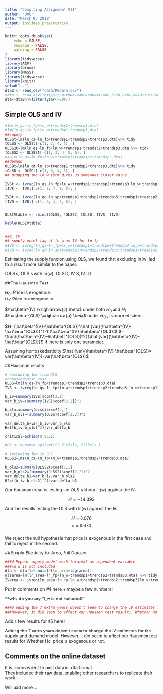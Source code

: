 ```yaml
---
title: "Computing Assignment VII"
author: "OMG"
date: "March 9, 2018"
output: ioslides_presentation
---
```


```r
knitr::opts_chunk$set(
	echo = FALSE,
	message = FALSE,
	warning = FALSE
)
library(tidyverse)
library(AER)
library(broom)
library(MASS)
library(tidyverse)
library(knitr)
setwd("..")
dta2 <- read_csv("data/RSdata.csv")
#dta <- read_csv("https://github.com/ucdavis/ARE_ECON_240A_2018/tree/master/Computing_Assignment_VII/data/RSdata.csv")
dta<-dta2%>%filter(year<=2007)
```

## Simple OLS and IV

```r

#lm(ln_qs~ln_fp+ln_w+trendsp1+trendsp2,dta)
#lm(ln_qs~ln_fp+ln_w+trendsp1+trendsp3,dta)
##supply
OLSSt=lm(ln_qs~ln_fp+trendsp1+trendsp2+trendsp3,dta)%>% tidy
tOLSS <- OLSSt[-c(1, 3, 4, 5), ]
OLSS2t=lm(ln_qs~ln_fp+ln_w+trendsp1+trendsp2+trendsp3,dta)%>% tidy
tOLSS2 <- OLSS2t[-c(1, 3, 4, 5, 6), ]
#a=lm(ln_qs~ln_fp+ln_w+trendsp1+trendsp2+trendsp3,dta)
##demand
OLSDt=lm(ln_qd~ln_sp+trendsp1+trendsp2+trendsp3,dta)%>% tidy
tOLSD <- OLSDt[-c(1, 3, 4, 5), ]
## dropping the ln_w term gives us somewhat closer value

IVSt <- ivreg(ln_qs~ln_fp+ln_w+trendsp1+trendsp2+trendsp3|ln_w+trendsp1+trendsp2+trendsp3+lag_ln_w,data=dta)%>% tidy
tIVS <- IVSt[-c(1, 3, 4, 5, 6), ]

IVDt <- ivreg(ln_qd~ln_sp+trendsp1+trendsp2+trendsp3|trendsp1+trendsp2+trendsp3+ln_w,data=dta)%>% tidy
tIVD <- IVDt[-c(1, 3, 4, 5, 6), ]


OLSIVtable <- rbind(tOLSS, tOLSS2, tOLSD, tIVS, tIVD)

kable(OLSIVtable)


##2. IV
## supply model lag of ln_w as IV for ln_fp
#IVS <- ivreg(ln_qs~ln_fp+ln_w+trendsp1+trendsp2+trendsp3|ln_w+trendsp1+trendsp2+trendsp3+lag_ln_w,data=dta)
#IVD <- ivreg(ln_qd~ln_sp+trendsp1+trendsp2+trendsp3|trendsp1+trendsp2+trendsp3+ln_w,data=dta)

```

Estimating the supply funcion using OLS, we found that excluding ln(w) led to a result more similar to the paper.  

(OLS s, OLS s with ln(w), OLS D, IV S, IV D)

##The Hausman Test

$H_0:$ Price is exogenous  
$H_1:$ Price is endogenous

$\hat\beta^{IV} \xrightarrow{p} \beta$ under both $H_0$ and $H_1$  
$\hat\beta^{OLS} \xrightarrow{p} \beta$ under $H_0:$, is more efficient.

$H=(\hat\beta^{IV}-\hat\beta^{OLS})'(\hat {var}(\hat\beta^{IV}-\hat\beta^{OLS}))^{-1}(\hat\beta^{IV}-\hat\beta^{OLS})$
$= \frac{(\hat\beta^{IV}-\hat\beta^{OLS})^2}{\hat {var}(\hat\beta^{IV}-\hat\beta^{OLS})}$
if there is only one parameter.  

Assuming homoskedasticity:$\hat {var}(\hat\beta^{IV}-\hat\beta^{OLS})= var(\hat\beta^{IV})-var(\hat\beta^{OLS})$


##Hausman results

```r

# excluding lnw from OLS
#homoscedastic case
OLSS=lm(ln_qs~ln_fp+trendsp1+trendsp2+trendsp3,dta)
IVS <- ivreg(ln_qs~ln_fp+ln_w+trendsp1+trendsp2+trendsp3|ln_w+trendsp1+trendsp2+trendsp3+lag_ln_w,data=dta)

b_iv=summary(IVS)$coef[2,1]
var_b_iv=(summary(IVS)$coef[2,2])^2

b_ols=summary(OLSS)$coef[2,1]
var_b_ols=(summary(OLSS)$coef[2,2])^2

var_delta_b=var_b_iv-var_b_ols
H=((b_iv-b_ols)^2)/var_delta_b

critical=pchisq(0.95,1)

#h2 <- hausman.systemfit( fit2sls, fit3sls ) 

# including lnw in OLS
OLSS2=lm(ln_qs~ln_fp+ln_w+trendsp1+trendsp2+trendsp3,dta)

b_ols2=summary(OLSS2)$coef[2,1]
var_b_ols2=(summary(OLSS2)$coef[2,2])^2
var_delta_b2=var_b_iv-var_b_ols2
H2=((b_iv-b_ols2)^2)/var_delta_b2
```

Our Hausman results testing the OLS without ln(w) against the IV:

$$H= -44.393$$

And the results testing the OLS with ln(w) against the IV:

$$H= 0.076$$
$$c = 0.670$$  
We reject the null hypothesis that price is exogenous in the first case and fail to reject in the second.  

##Supply Elasticity for Area, Full Dataset

```r
###4 Repeat supply model with ln(area) as dependent variable
###ln_w is not included 
dta <- dta %>% mutate(ln_area=log(area)) 
olsarea=lm(ln_area~ln_fp+ln_w+trendsp1+trendsp2+trendsp3,dta) %>% tidy
IVarea <- ivreg(ln_area~ln_fp+ln_w+trendsp1+trendsp2+trendsp3|ln_w+trendsp1+trendsp2+trendsp3+lag_ln_w,data=dta) %>% tidy
```

Put in comments on #4 here + maybe a few numbers!

**why do you say "l_w is not included?"

```r
###5 adding the 7 extra years doesn't seem to change the IV estimates for the supply and demand model. 
###However, it did seem to affect our Hausmen test results. Whether Ho: price is exogenous or not.
```

Add a few results for #5 here!

Adding the 7 extra years doesn't seem to change the IV estimates for the supply and demand model. However, it did seem to affect our Hausmen test results for Whether Ho: price is exogenous or not.

## Comments on the online dataset

It is inconvenient to post data in .dta format.  
They included their raw data, enabling other researchers to replicate their work.

Will add more....
